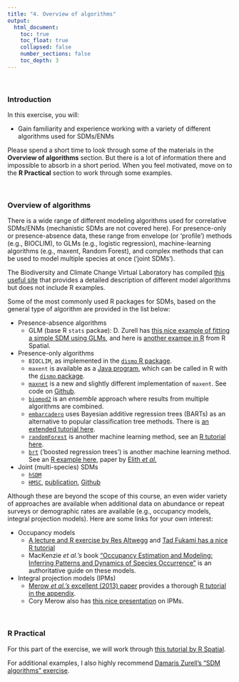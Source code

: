 ```yaml
---
title: "4. Overview of algorithms"
output:
  html_document:
    toc: true
    toc_float: true
    collapsed: false
    number_sections: false
    toc_depth: 3
---
```


$~$

### Introduction

In this exercise, you will:

- Gain familiarity and experience working with a variety of different algorithms used for SDMs/ENMs

Please spend a short time to look through some of the materials in the **Overview of algorithms** section.  But there is a lot of information there and impossible to absorb in a short period.  When you feel motivated, move on to the **R Practical** section to work through some examples.

$~$

### Overview of algorithms

There is a wide range of different modeling algorithms used for correlative SDMs/ENMs (mechanistic SDMs are not covered here). For presence-only or presence-absence data, these range from envelope (or 'profile') methods (e.g., BIOCLIM), to GLMs (e.g., logistic regression), machine-learning algorithms (e.g., maxent, Random Forest), and complex methods that can be used to model multiple species at once ('joint SDMs').

The Biodiversity and Climate Change Virtual Laboratory has compiled [this useful site](https://support.bccvl.org.au/support/solutions/articles/6000083199-overview-of-sdm-methods-in-bccvl) that provides a detailed description of different model algorithms but does not include R examples.

Some of the most commonly used R packages for SDMs, based on the general type of algorithm are provided in the list below:

- Presence-absence algorithms
  - GLM (base R `stats` packae): D. Zurell has [this nice example of fitting a simple SDM using GLMs](https://damariszurell.github.io/HU-GCIB/3_SDM_intro.html), and here is [another exampe in R](https://rspatial.org/raster/sdm/5_sdm_models.html) from R Spatial.


- Presence-only algorithms
  - `BIOCLIM`, as implemented in the [`dismo` R package](https://www.rdocumentation.org/packages/dismo/versions/1.3-3/topics/bioclim).
  - `maxent` is available as a [Java program](https://biodiversityinformatics.amnh.org/open_source/maxent/), which can be called in R with the [`dismo` package](https://www.rdocumentation.org/packages/dismo/versions/1.3-3/topics/maxent).
  - [`maxnet`](https://cran.r-project.org/web/packages/maxnet/maxnet.pdf) is a new and slightly different implementation of `maxent`.  See code on [Github](https://github.com/mrmaxent/maxnet).
  - [`biomod2`](https://github.com/biomodhub/biomod2) is an *ensemble* approach where results from multiple algorithms are combined.
  - [`embarcadero`](https://github.com/cjcarlson/embarcadero) uses Bayesian additive regression trees (BARTs) as an alternative to popular classification tree methods. There is [an extended tutorial here](https://github.com/cjcarlson/pier39).
  - [`randomForest`](https://cran.r-project.org/web/packages/randomForest/randomForest.pdf) is another machine learning method, see an [R tutorial here](http://spatialecology.weebly.com/r-code--data/category/sdm-random-forests).
  - [`brt`](https://cran.r-project.org/web/packages/brt/index.html) ('boosted regression trees') is another machine learning method. See an [R example here](https://rspatial.org/raster/sdm/9_sdm_brt.html), paper by [Elith *et al.*](https://besjournals.onlinelibrary.wiley.com/doi/pdf/10.1111/j.1365-2656.2008.01390.x)


- Joint (multi-species) SDMs
  - [`hSDM`](https://ecology.ghislainv.fr/hSDM/)
  - [`HMSC`](https://www2.helsinki.fi/en/researchgroups/statistical-ecology/hmsc), [publication](https://besjournals.onlinelibrary.wiley.com/doi/full/10.1111/2041-210X.13345), [Github](https://github.com/hmsc-r/HMSC)

Although these are beyond the scope of this course, an even wider variety of approaches are available when additional data on abundance or repeat surveys or demographic rates are available (e.g., occupancy models, integral projection models).  Here are some links for your own interest:

- Occupancy models
  - [A lecture and R exercise by Res Altwegg](http://www.seec.uct.ac.za/occupancy-models) and [Tad Fukami has a nice R tutorial](https://fukamilab.github.io/BIO202/09-C-occupancy-models.html)
  - MacKenzie *et al.'s* book ["Occupancy Estimation and Modeling: Inferring Patterns and Dynamics of Species Occurrence"](https://www.elsevier.com/books/occupancy-estimation-and-modeling/mackenzie/978-0-12-407197-1) is an authoritative guide on these models.

- Integral projection models (IPMs)
  - [Merow *et al.'s* excellent (2013) paper](https://besjournals.onlinelibrary.wiley.com/doi/full/10.1111/2041-210X.12146) provides a thorough [R tutorial in the appendix](https://besjournals.onlinelibrary.wiley.com/action/downloadSupplement?doi=10.1111%2F2041-210X.12146&file=mee312146-sup-0001-AppendixS1.pdf).
  - Cory Merow also has [this nice presentation](https://cmerow.github.io/RDataScience/21_Intro_IPMs.html) on IPMs.

$~$

### R Practical

For this part of the exercise, we will work through [this tutorial by R Spatial](https://rspatial.org/raster/sdm/6_sdm_methods.html#). 

For additional examples, I also highly recommend [Damaris Zurell's "SDM algorithms" exercise](https://damariszurell.github.io/HU-GCIB/5_SDM_algorithms.html).

